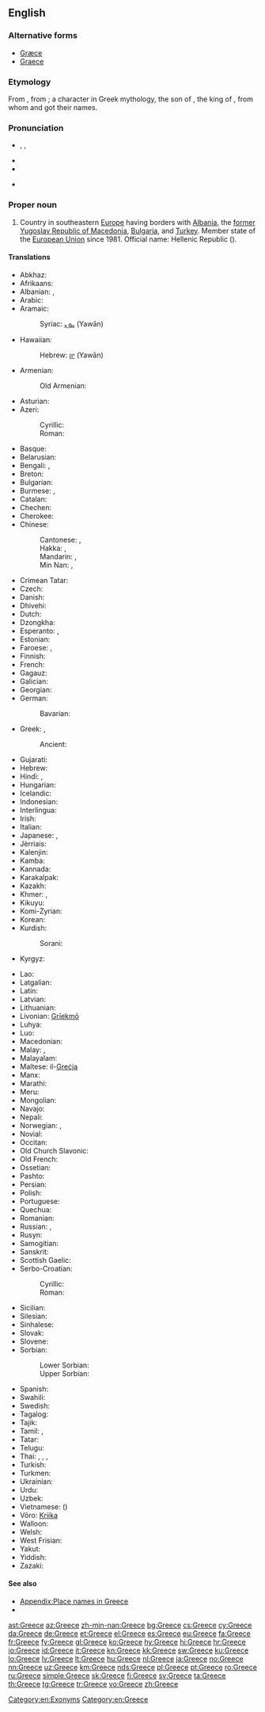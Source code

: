 {{also|greece}}
==English==
{{wikipedia}}
===Alternative forms===
* [[Græce]] {{qualifier|archaic}}
* [[Graece]] {{qualifier|archaic}}

===Etymology===
From {{etyl|la|en}} {{term|Graecia|lang=la}}, from {{etyl|grc|en}} {{term|Γραικός|tr=Graikos|sc=polytonic|lang=grc}}; a character in Greek mythology, the son of {{w|Thessalos}}, the king of {{w|Phthia}}, from whom {{term|Ἑλλάς|tr=Hellas|sc=polytonic|lang=grc||Greece}} and {{term|Ἕλληνες|tr=Hellēnes||the Greeks|sc=polytonic|lang=grc}} got their names.

===Pronunciation===
* {{enPR|grēs}}, {{IPA|/ɡɹiːs/}}, {{X-SAMPA|/gri:s/}}
* {{audio|en-us-Greece.ogg|Audio (US)}}
* {{rhymes|iːs}}
* {{homophones|lang=en|grease}} {{qualifier|in some accents}}<!--some accents pronounce this word /gri:z/ for the verb-->

===Proper noun===
{{en-proper noun}}

# Country in southeastern [[Europe]] having borders with [[Albania]], the [[former Yugoslav Republic of Macedonia]], [[Bulgaria]], and [[Turkey]]. Member state of the [[European Union]] since 1981. Official name: Hellenic Republic ({{term|Ελληνική Δημοκρατία|lang=el}}).

====Translations====
{{trans-top|Country in Southeastern Europe}}
* Abkhaz: {{t|ab|Барзентәыла|tr=Barzent°yla|sc=Cyrl}}
* Afrikaans: {{t|af|Griekeland}}
* Albanian: {{t+|sq|Greqia|f}}, {{t|sq|Greqi|f}}
* Arabic: {{t|ar|اليونان|m|tr=al-yunaan}}
* Aramaic:
*: Syriac: [[ܝܘܢ]] (Yawān)
* Hawaiian: {{t|haw|Helene}}
*: Hebrew: [[יון]] (Yawān)
* Armenian: {{t+|hy|Հունաստան|tr=Hunastan}}
*: Old Armenian: {{t|xcl|Յունաստան|tr=Yunastan|sc=Armn}}
* Asturian: {{t+|ast|Grecia|f}}
* Azeri:
*: Cyrillic: {{t|az|Јунаныстан|sc=Cyrl}}
*: Roman: {{t+|az|Yunanıstan}}
* Basque: {{t+|eu|Grezia}}
* Belarusian: {{t|be|Грэцыя|f|tr=Hrécyja}}
* Bengali: {{t|bn|গ্রিস|tr=gris}}, {{t|bn|গ্রীস|tr=gris|sc=Beng}}
* Breton: {{t|br|Gres}}
* Bulgarian: {{t+|bg|Гърция|f|tr=Gǎ̀rcija}}
* Burmese: {{t|my|ဂရိနိုင်ငံ|tr=gáẏí nuiṅ‘ṅaṃ|sc=Mymr}}, {{t|my|ဂရိ|tr=gáẏí|sc=Mymr}}
* Catalan: {{t+|ca|Grècia|f}}
* Chechen: {{t|ce|Гlайрхойн}}
* Cherokee: {{t|chr|ᎪᎢ|tr=Goi|sc=Cher}}
* Chinese:
*: Cantonese: {{t|yue|希臘}}, {{t|yue|希腊|tr=hei1 laap6}}
*: Hakka: {{t|hak|希臘|sc=Hans}}, {{t|hak|希腊|tr=Hî-lia̍p|sc=Hans}}
*: Mandarin: {{t|cmn|希臘|sc=Hani}}, {{t|cmn|希腊|tr=Xīlà|sc=Hani}}
*: Min Nan: {{t|nan|希臘|sc=Hans}}, {{t|nan|希腊|tr=Hi-lia̍p|sc=Hans}}
* Crimean Tatar: {{t|crh|Yunanistan}}
* Czech: {{t+|cs|Řecko|n}}
* Danish: {{t+|da|Grækenland}}
* Dhivehi: {{t|dv|ޔޫނާން|sc=Thaa}}
* Dutch: {{t+|nl|Griekenland}}
* Dzongkha: {{t|dz|གིརིསི|tr=girisi|sc=Tibt}}
* Esperanto: {{t|eo|Grekio}}, {{t|eo|Greklando}}
* Estonian: {{t+|et|Kreeka}}
* Faroese: {{t|fo|Grikkaland|n}}, {{t|fo|Grikkland|n}}
* Finnish: {{t+|fi|Kreikka}}
* French: {{t+|fr|Grèce|f}}
* Gagauz: {{t|gag|Grețiya}}
* Galician: {{t+|gl|Grecia|f}}
* Georgian: {{t|ka|საბერძნეთი|tr=saberdznet'i|sc=Geor}}
* German: {{t+|de|Griechenland|n}}
*: Bavarian: {{t|bar|Griachaland}}
* Greek: {{t+|el|Ελλάδα|f|tr=Elláda}} {{qualifier|[[demotic]]}}, {{t+|el|Ελλάς|f|tr=Ellás}} {{qualifier|[[Katharevousa|katharevousa]]; official}}
*: Ancient: {{t|grc|Ἑλλάς|f|tr=Ellás|sc=polytonic}}
* Gujarati: {{t|gu|ગ્રીસ|tr=grīs|sc=Gujr}}
* Hebrew: {{t+|he|יוון|f|tr=yaván}}
* Hindi: {{t+|hi|ग्रीस|tr=grīs}}, {{t+|hi|यूनान|tr=yūnān}}
* Hungarian: {{t+|hu|Görögország}}
* Icelandic: {{t+|is|Grikkland|n}}
* Indonesian: {{t|id|Yunani}}
* Interlingua: {{t|ia|Grecia}}
* Irish: {{t+|ga|Gréig|f|alt=An Ghréig}}
* Italian: {{t+|it|Grecia|f}}
* Japanese: {{t+|ja|ギリシャ|tr=Girisha}}, {{t+|ja|ギリシア|tr=Girishia}}
* Jèrriais: {{t|roa-jer|Grêce|f}}
* Kalenjin: {{t|kln|Greece}}
* Kamba: {{t|kam|Greece}}
* Kannada: {{t+|kn|ಗ್ರೀಸ್|tr=grīs|sc=Knda}}
* Karakalpak: {{t|kaa|Gretsiya}}
* Kazakh: {{t|kk|Грекия|tr=Grekiya|sc=Cyrl}}
* Khmer: {{t|km|ប្រទេសក្រិក|tr=prɑteih krəc|sc=Khmr}}, {{t+|km|ក្រិក|tr=krəc|sc=Khmr}}
* Kikuyu: {{t|ki|Greece}}
* Komi-Zyrian: {{t|kv|Эллада|tr=Ellada}}
* Korean: {{t+|ko|그리스|tr=Geuriseu|sc=Hang}}
* Kurdish:
*: Sorani: {{t|ku|یونان|tr=Yunan|sc=ku-Arab}}
* Kyrgyz: {{t|ky|Греция|tr=Gretsiya|sc=Cyrl}}
{{trans-mid}}
* Lao: {{t+|lo|ເກຣັກ|tr=klek|sc=Laoo}}
* Latgalian: {{t|ltg|Grekeja|f}}
* Latin: {{t+|la|Graecia|f}}
* Latvian: {{t+|lv|Grieķija|f}}
* Lithuanian: {{t+|lt|Graikija|f}}
* Livonian: [[Grīekmō]]
* Luhya: {{t|luy|Greece}}
* Luo: {{t|luo|Greece}}
* Macedonian: {{t+|mk|Грција|f|tr=G'rcija}}
* Malay: {{t|ms|Greece}}, {{t|ms|Yunani}}
* Malayalam: {{t+|ml|ഗ്രീസ്|tr=grīs|sc=Mlym}}
* Maltese: il-[[Greċja]]
* Manx: {{t|gv|Greag|f|alt=Yn Ghreag}}
* Marathi: {{t|mr|ग्रीस|tr=grīs|sc=Deva}}
* Meru: {{t|mer|Greece}}
* Mongolian: {{t+|mn|Грек|tr=Grek|sc=Cyrl}}
* Navajo: {{t|nv|Gwíík Dineʼé bikéyah}}
* Nepali: {{t|ne|ग्रीस|tr=grīs|sc=Deva}}
* Norwegian: {{t+|no|Hellas}}, {{t|no|Grekenland}}
* Novial: {{t|nov|Grekia}}
* Occitan: {{t+|oc|Grècia|f}}
* Old Church Slavonic: {{t|cu|Грьци|p|sc=Cyrs}}
* Old French: {{t|fro|Grece|f}}
* Ossetian: {{t|os|Грекъ|tr=Grekʼ|sc=Cyrl}}
* Pashto: {{t|ps|يونان|tr=Yunân|sc=ps-Arab}}
* Persian: {{t+|fa|یونان|tr=Yunân}}
* Polish: {{t+|pl|Grecja|f}}
* Portuguese: {{t+|pt|Grécia|f}}
* Quechua: {{t|qu|Grisya}}
* Romanian: {{t+|ro|Grecia|f}}
* Russian: {{t+|ru|Греция|f|tr=Grécija}}, {{qualifier|poetic}} {{t|ru|Эллада|f|tr=Elláda}}
* Rusyn: {{t|rue|Ґреція|f|tr=Grécija}}
* Samogitian: {{t|sgs|Graikėjė|f}}
* Sanskrit: {{t|sa|यवनदेशः|tr=yavanadeśaḥ|sc=Deva}}
* Scottish Gaelic: {{t|gd|A' Ghrèig}}{{f}}
* Serbo-Croatian:
*: Cyrillic: {{t|sh|Грчка|f|sc=Cyrl}}
*: Roman: {{t|sh|Grčka|f}}
* Sicilian: {{t|scn|Grecia|f}}
* Silesian: {{t|szl|Grecyjo|f}}
* Sinhalese: {{t|si|ග්‍රීසිය|tr=grīsiya|sc=Sinh}}
* Slovak: {{t|sk|Grécko|n}}
* Slovene: {{t|sl|Gŕčija|f}}
* Sorbian:
*: Lower Sorbian: {{t|dsb|Grichiska|f}}
*: Upper Sorbian: {{t|hsb|Grjekska|f}}
* Spanish: {{t+|es|Grecia|f}}
* Swahili: {{t+|sw|Ugiriki}}
* Swedish: {{t+|sv|Grekland}}
* Tagalog: {{t|tl|Gresya}}
* Tajik: {{t+|tg|Юнон|tr=Yunon|sc=Cyrl}}
* Tamil: {{t|ta|கிரேக்க நாடு|tr=kirēkka nāṭu|sc=Taml}}, {{t|ta|கிரீஸ்|tr=kirīs|sc=Taml}}
* Tatar: {{t|tt|Греция|tr=Gretsiya|sc=Cyrl}}
* Telugu: {{t+|te|గ్రీస్|tr=grīs|sc=Telu}}
* Thai: {{t+|th|กรีซ|tr=grèet}}, {{t+|th|กรีก|tr=grèek}}, {{t|th|ประเทศกรีซ|tr=bpràtêt grèet}}, {{t|th|ประเทศกรีก|tr=bpràtêt grèek}}
* Turkish: {{t+|tr|Yunanistan}}
* Turkmen: {{t|tk|Gresiýa}}
* Ukrainian: {{t+|uk|Греція|f|tr=Hrécija}}
* Urdu: {{t|ur|یونان|tr=yūnān}}
* Uzbek: {{t+|uz|Yunoniston}}
* Vietnamese: {{t|vi|Hy Lạp}} ({{t|vi|希臘|sc=Hani}})
* Võro: [[Kriika]]
* Walloon: {{t|wa|Grece}}
* Welsh: {{t+|cy|Groeg|f}}
* West Frisian: {{t+|fy|Grikelân}}
* Yakut: {{t|sah|Греция|tr=Gretzija|sc=Cyrl}}
* Yiddish: {{t|yi|גריכנלאַנד|n|tr=grikhnland|sc=Hebr}}
* Zazaki: {{qualifier|Southern Zazaki}} {{t|zza|Yunanıstan}}
{{trans-bottom}}

====See also====
* [[Appendix:Place names in Greece]]
* {{list:countries of Europe/en}}

[[Category:en:Exonyms]]
[[Category:en:Greece]]

[[ast:Greece]]
[[az:Greece]]
[[zh-min-nan:Greece]]
[[bg:Greece]]
[[cs:Greece]]
[[cy:Greece]]
[[da:Greece]]
[[de:Greece]]
[[et:Greece]]
[[el:Greece]]
[[es:Greece]]
[[eu:Greece]]
[[fa:Greece]]
[[fr:Greece]]
[[fy:Greece]]
[[gl:Greece]]
[[ko:Greece]]
[[hy:Greece]]
[[hi:Greece]]
[[hr:Greece]]
[[io:Greece]]
[[id:Greece]]
[[it:Greece]]
[[kn:Greece]]
[[kk:Greece]]
[[sw:Greece]]
[[ku:Greece]]
[[lo:Greece]]
[[lv:Greece]]
[[lt:Greece]]
[[hu:Greece]]
[[nl:Greece]]
[[ja:Greece]]
[[no:Greece]]
[[nn:Greece]]
[[uz:Greece]]
[[km:Greece]]
[[nds:Greece]]
[[pl:Greece]]
[[pt:Greece]]
[[ro:Greece]]
[[ru:Greece]]
[[simple:Greece]]
[[sk:Greece]]
[[fi:Greece]]
[[sv:Greece]]
[[ta:Greece]]
[[th:Greece]]
[[tg:Greece]]
[[tr:Greece]]
[[vo:Greece]]
[[zh:Greece]]